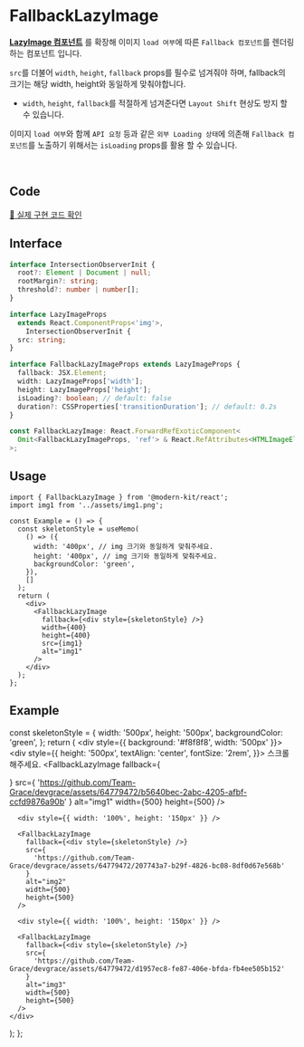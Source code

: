 
# FallbackLazyImage

**[LazyImage 컴포넌트](https://modern-agile-team.github.io/modern-kit/docs/react/components/LazyImage)** 를 확장해 이미지 `load 여부`에 따른 `Fallback 컴포넌트`를 렌더링 하는 컴포넌트 입니다.

`src`를 더불어 `width`, `height`, `fallback` props를 필수로 넘겨줘야 하며, fallback의 크기는 해당 width, height와 동일하게 맞춰야합니다.

  - `width`, `height`, `fallback`를 적절하게 넘겨준다면 `Layout Shift` 현상도 방지 할 수 있습니다.

이미지 `load 여부`와 함께 `API 요청` 등과 같은 `외부 Loading 상태`에 의존해 `Fallback 컴포넌트`를 노출하기 위해서는 `isLoading` props를 활용 할 수 있습니다.

<br />

## Code
[🔗 실제 구현 코드 확인](https://github.com/modern-agile-team/modern-kit/blob/main/packages/react/src/components/FallbackLazyImage/index.tsx)

## Interface
```ts title="typescript"
interface IntersectionObserverInit {
  root?: Element | Document | null;
  rootMargin?: string;
  threshold?: number | number[];
}

interface LazyImageProps
  extends React.ComponentProps<'img'>,
    IntersectionObserverInit {
  src: string;
}
```
```ts title="typescrpt"
interface FallbackLazyImageProps extends LazyImageProps {
  fallback: JSX.Element;
  width: LazyImageProps['width'];
  height: LazyImageProps['height'];
  isLoading?: boolean; // default: false
  duration?: CSSProperties['transitionDuration']; // default: 0.2s
}

const FallbackLazyImage: React.ForwardRefExoticComponent<
  Omit<FallbackLazyImageProps, 'ref'> & React.RefAttributes<HTMLImageElement>
>;
```

## Usage
```tsx title="typescript"
import { FallbackLazyImage } from '@modern-kit/react';
import img1 from '../assets/img1.png';

const Example = () => {
  const skeletonStyle = useMemo(
    () => ({
      width: '400px', // img 크기와 동일하게 맞춰주세요.
      height: '400px', // img 크기와 동일하게 맞춰주세요.
      backgroundColor: 'green',
    }),
    []
  );
  return (
    <div>
      <FallbackLazyImage
        fallback={<div style={skeletonStyle} />}
        width={400}
        height={400}
        src={img1}
        alt="img1"
      />
    </div>
  );
};
```

## Example

  const skeletonStyle = {
    width: '500px',
    height: '500px',
    backgroundColor: 'green',
  };
  return (
    <div style={{ background: '#f8f8f8', width: '500px' }}>
      <div
        style={{
          height: '500px',
          textAlign: 'center',
          fontSize: '2rem',
        }}>
        스크롤 해주세요.
      </div>
      <FallbackLazyImage
        fallback={<div style={skeletonStyle} />}
        src={
          'https://github.com/Team-Grace/devgrace/assets/64779472/b5640bec-2abc-4205-afbf-ccfd9876a90b'
        }
        alt="img1"
        width={500}
        height={500}
      />

      <div style={{ width: '100%', height: '150px' }} />

      <FallbackLazyImage
        fallback={<div style={skeletonStyle} />}
        src={
          'https://github.com/Team-Grace/devgrace/assets/64779472/207743a7-b29f-4826-bc08-8df0d67e568b'
        }
        alt="img2"
        width={500}
        height={500}
      />

      <div style={{ width: '100%', height: '150px' }} />

      <FallbackLazyImage
        fallback={<div style={skeletonStyle} />}
        src={
          'https://github.com/Team-Grace/devgrace/assets/64779472/d1957ec8-fe87-406e-bfda-fb4ee505b152'
        }
        alt="img3"
        width={500}
        height={500}
      />
    </div>
  );
};

<Example />